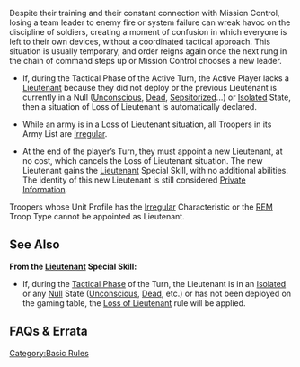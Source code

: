 {{Section-basic-rules}}


{{n4only}}
{{n4}}
Despite their training and their constant connection with Mission Control, losing a team leader to enemy fire or system failure can wreak havoc on the discipline of soldiers, creating a moment of confusion in which everyone is left to their own devices, without a coordinated tactical approach. This situation is usually temporary, and order reigns again once the next rung in the chain of command steps up or Mission Control chooses a new leader.

{{activation}}
* If, during the Tactical Phase of the Active Turn, the Active Player lacks a [[Lieutenant]] because they did not deploy or the previous Lieutenant is currently in a Null ([[Unconscious]], [[Dead]], [[Sepsitorized]]...) or [[Isolated]] State, then a situation of Loss of Lieutenant is automatically declared.
{{effects}}
* While an army is in a Loss of Lieutenant situation, all Troopers in its Army List are [[Irregular]].
{{cancellation}}
* At the end of the player’s Turn, they must appoint a new Lieutenant, at no cost, which cancels the Loss of Lieutenant situation. The new Lieutenant gains the [[Lieutenant]] Special Skill, with no additional abilities. The identity of this new Lieutenant is still considered [[Private Information]].

{{important-start}}
Troopers whose Unit Profile has the [[Irregular]] Characteristic or the [[REM]] Troop Type cannot be appointed as Lieutenant.
{{important-end}}


== See Also ==
'''From the [[Lieutenant]] Special Skill:'''
* If, during the [[Tactical Phase]] of the Turn, the Lieutenant is in an [[Isolated]] or any [[Null]] State ([[Unconscious]], [[Dead]], etc.) or has not been deployed on the gaming table, the [[Loss of Lieutenant]] rule will be applied.


== FAQs & Errata ==

{{faqbox |
type = faq |
title = N4 FAQ |
version = 1.0, Jan 2021 |
q = Q: How does the Lieutenant Special Skill interact with Isolated State? Can they still spend their Lieutenant Special Order, and can it still be used by a Trooper with NCO? Does this change during Loss of Lieutenant? |
a = A: The Special Lieutenant Order can be used if it has already been generated. During Loss of Lieutenant it is not generated, because the Loss of Lieutenant check is before the Order Count step. |
related = [[Isolated State]], [[Lieutenant]], [[Loss of Lieutenant]], [[NCO]] }}

{{n4end}}


{{Section-basic-rules}}








[[Category:Basic Rules]]